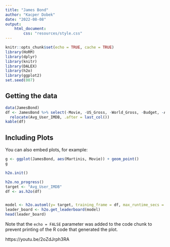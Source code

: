 ```yaml
---
title: "James Bond"
author: "Kacper Dobek"
date: "2022-08-08"
output: 
    html_document:
        css: "resources/style.css"
---
```


```r
knitr::opts_chunk$set(echo = TRUE, cache = TRUE)
library(HoRM)
library(dplyr)
library(knitr)
library(DALEX)
library(h2o)
library(ggplot2)
set.seed(007)
```

## Getting the data

```r
data(JamesBond)
df <- JamesBond %>% select(-Movie, -US_Gross, -World_Gross, -Budget, -Avg_User_Rtn_Tom) %>%
  relocate(Avg_User_IMDB, .after = last_col())
kable(df)
```

## Including Plots

You can also embed plots, for example:

```r
g <- ggplot(JamesBond, aes(Martinis, Movie)) + geom_point()
g
```

```r

h2o.init()

h2o.no_progress()
target <- "Avg_User_IMDB"
df <- as.h2o(df)



```


```r

model <- h2o.automl(y= target, training_frame = df, max_runtime_secs = 30, max_models = 5, nfolds = 10)
leader_board <- h2o.get_leaderboard(model)
head(leader_board)

```

Note that the `echo = FALSE` parameter was added to the code chunk to prevent printing of the R code that generated the plot.

https://youtu.be/2oZdJrph3RA

